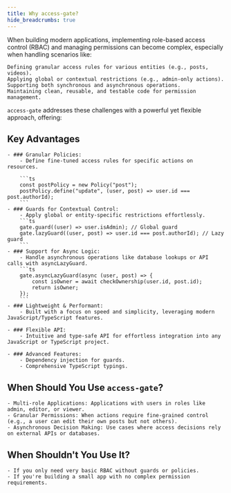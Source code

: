 ```yaml
---
title: Why access-gate?
hide_breadcrumbs: true
---
```


When building modern applications, implementing role-based access control (RBAC) and managing permissions can become complex, especially when handling scenarios like:

    Defining granular access rules for various entities (e.g., posts, videos).
    Applying global or contextual restrictions (e.g., admin-only actions).
    Supporting both synchronous and asynchronous operations.
    Maintaining clean, reusable, and testable code for permission management.

`access-gate` addresses these challenges with a powerful yet flexible approach, offering:

## Key Advantages

    - ### Granular Policies:
        - Define fine-tuned access rules for specific actions on resources.

        ```ts
        const postPolicy = new Policy("post");
        postPolicy.define("update", (user, post) => user.id === post.authorId);
        ```
    - ### Guards for Contextual Control:
        - Apply global or entity-specific restrictions effortlessly.
        ```ts
        gate.guard((user) => user.isAdmin); // Global guard
        gate.lazyGuard((user, post) => user.id === post.authorId); // Lazy guard
        ```
    - ### Support for Async Logic:
        - Handle asynchronous operations like database lookups or API calls with asyncLazyGuard.
        ```ts
        gate.asyncLazyGuard(async (user, post) => {
            const isOwner = await checkOwnership(user.id, post.id);
            return isOwner;
        });
        ```
    - ### Lightweight & Performant:
        - Built with a focus on speed and simplicity, leveraging modern JavaScript/TypeScript features.

    - ### Flexible API:
        - Intuitive and type-safe API for effortless integration into any JavaScript or TypeScript project.

    - ### Advanced Features:
        - Dependency injection for guards.
        - Comprehensive TypeScript typings.

## When Should You Use `access-gate`?
    - Multi-role Applications: Applications with users in roles like admin, editor, or viewer.
    - Granular Permissions: When actions require fine-grained control (e.g., a user can edit their own posts but not others).
    - Asynchronous Decision Making: Use cases where access decisions rely on external APIs or databases.

## When Shouldn't You Use It?
    - If you only need very basic RBAC without guards or policies.
    - If you're building a small app with no complex permission requirements.


